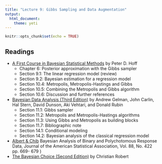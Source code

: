 ```yaml
---
title: "Lecture 9: Gibbs Sampling and Data Augmentation"
output: 
  html_document:
    theme: yeti
---
```


```r
knitr::opts_chunk$set(echo = TRUE)
```


## Readings

- [A First Course in Bayesian Statistical Methods](https://find.library.duke.edu/catalog/DUKE004968562) by Peter D. Hoff
  + Chapter 6:  Posterior approximation with the Gibbs sampler
  + Section 9.1: The linear regression model (review)
  + Section 9.2: Bayesian estimation for a regression model
  + Section 10.4: Metropolis, Metropolis-Hastings and Gibbs
  + Section 10.5: Combining the Metropolis and Gibbs algorithm
  + Section 10.6: Discussion and further references
  



- [Bayesian Data Analysis (Third Edition)](https://find.library.duke.edu/catalog/DUKE006588051?utm_campaign=bento&utm_content=bento_result_link&utm_source=library.duke.edu&utm_medium=referral) by Andrew Gelman, John Carlin, Hal Stern, David Dunson, Aki Vehtari, and Donald Rubin
  + Section 11.1: Gibbs sampler
  + Section 11.2: Metropolis and Metropolis-Hastings algorithms 
  + Section 11.3: Using Gibbs and Metropolis as building blocks
  + Section 11.7: Bibliographic note
  + Section 14.1: Conditional modeling
  + Section 14.2: Bayesian analysis of the classical regression model

- [Albert & Chib](http://www.stat.cmu.edu/~brian/905-2009/all-papers/albert-chib-1993.pdf) Bayesian Analysis of Binary and Polychotomous Response Data, 
Journal of the American Statistical Association, Vol. 88, No. 422  pp. 669- 679
) 
- [The Bayesian Choice (Second Edition)](https://link-springer-com.proxy.lib.duke.edu/content/pdf/10.1007%2F0-387-71599-1.pdf)    by Christian Robert

    